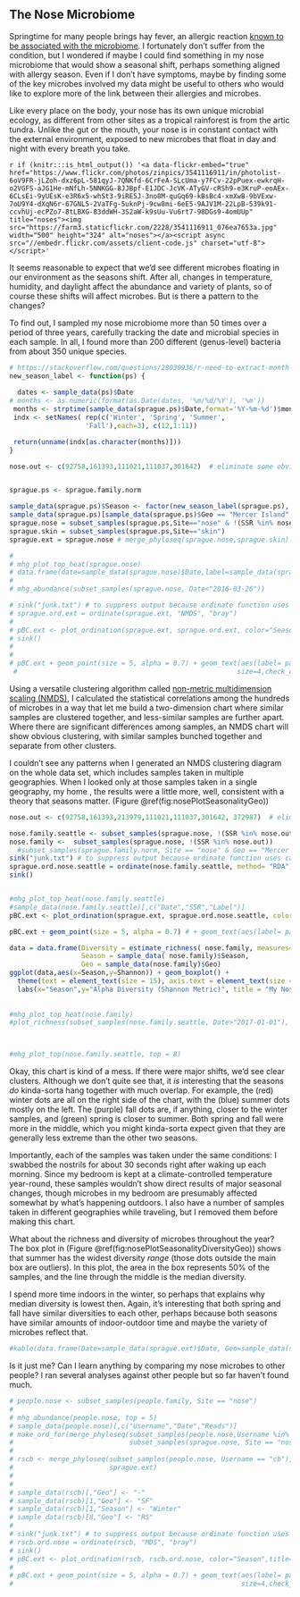 ## The Nose Microbiome {#startNose}

Springtime for many people brings hay fever, an allergic reaction [known to be associated with the microbiome](https://www.ncbi.nlm.nih.gov/pmc/articles/PMC5378446/). I fortunately don't suffer from the condition, but I wondered if maybe I could find something in my nose microbiome that would show a seasonal shift, perhaps something aligned with allergy season. Even if I don't have symptoms, maybe by finding some of the key microbes involved my data might be useful to others who would like to explore more of the link between their allergies and microbes.

Like every place on the body, your nose has its own unique microbial ecology, as different from other sites as a tropical rainforest is from the artic tundra. Unlike the gut or the mouth, your nose is in constant contact with the external environment, exposed to new microbes that float in day and night with every breath you take. 

`r if (knitr:::is_html_output()) '<a data-flickr-embed="true"  href="https://www.flickr.com/photos/zinpics/3541116911/in/photolist-6oV9FR-jLZoh-dxz6pL-581qyJ-7QNKfd-6CrFeA-SLcUma-y7FCv-22pPuex-ewkrqH-o2VGFS-aJG1He-mNfLh-5NNKGG-8JJBpf-E1JDC-JcVK-ATyGV-cRSh9-e3KruP-eoAEx-6CLsEi-9yUEsK-e3R6x5-whSt3-9iRE5J-3no8M-quGq69-kBsBc4-xmXwB-9bVExw-7oU9Y4-dXqN6r-67GNL5-2VaTFg-5uknPj-9cw8mi-6eE5-9AJV1M-22LpB-539k91-ccvhUj-ecPZo7-8tLBXG-83ddWH-3S2aW-k9sUu-Vu6rt7-98DGs9-4omUUp" title="noses"><img src="https://farm3.staticflickr.com/2228/3541116911_076ea7653a.jpg" width="500" height="324" alt="noses"></a><script async src="//embedr.flickr.com/assets/client-code.js" charset="utf-8"></script>'`

It seems reasonable to expect that we'd see different microbes floating in our environment as the seasons shift. After all, changes in temperature, humidity, and daylight affect the abundance and variety of plants, so of course these shifts will affect microbes.  But is there a pattern to the changes?

To find out, I sampled my nose microbiome more than 50 times over a period of three years, carefully tracking the date and microbial species in each sample. In all, I found more than 200 different (genus-level) bacteria from about 350 unique species.

```r

# https://stackoverflow.com/questions/28030936/r-need-to-extract-month-and-assign-season
new_season_label <- function(ps) {
  
  dates <- sample_data(ps)$Date
# months <- as.numeric(format(as.Date(dates, '%m/%d/%Y'), '%m'))
 months <- strptime(sample_data(sprague.ps)$Date,format='%Y-%m-%d')$mon +1
 indx <- setNames( rep(c('Winter', 'Spring', 'Summer',
                   'Fall'),each=3), c(12,1:11))

 return(unname(indx[as.character(months)]))
}

nose.out <- c(92758,161393,111021,111037,301642)  # eliminate some obvious outliers


sprague.ps <- sprague.family.norm

sample_data(sprague.ps)$Season <- factor(new_season_label(sprague.ps), levels = c("Winter","Spring","Summer","Fall"))
sample_data(sprague.ps)[sample_data(sprague.ps)$Geo == "Mercer Island",]$Geo <- "Seattle"
sprague.nose = subset_samples(sprague.ps,Site=="nose" & !(SSR %in% nose.out)) # & SSR != 52075)# & Season != "Spring")
sprague.skin = subset_samples(sprague.ps,Site=="skin")
sprague.ext = sprague.nose # merge_phyloseq(sprague.nose,sprague.skin)


```



```r
# 
# mhg_plot_top_heat(sprague.nose)
# data.frame(date=sample_data(sprague.nose)$Date,label=sample_data(sprague.nose)$Label)
# 
# mhg_abundance(subset_samples(sprague.nose, Date<"2016-03-26"))

```




```r
# sink("junk.txt") # to suppress output because ordinate function uses cat
# sprague.ord.ext = ordinate(sprague.ext, "NMDS", "bray")
# 
# pBC.ext <- plot_ordination(sprague.ext, sprague.ord.ext, color="Season",title="Nose Microbiome Across Seasons")
# sink()
# 
# 
# pBC.ext + geom_point(size = 5, alpha = 0.7) + geom_text(aes(label= paste0(Geo,"\n",substr(Date,3,7))),
 #                                                       size=4,check_overlap = TRUE)


```

Using a versatile clustering algorithm called [non-metric multidimension scaling (NMDS)](https://jonlefcheck.net/2012/10/24/nmds-tutorial-in-r/), I calculated the statistical correlations among the hundreds of microbes in a way that let me build a two-dimension chart where similar samples are clustered together, and less-similar samples are further apart. Where there are significant differences among samples, an NMDS chart will show obvious clustering, with similar samples bunched together and separate from other clusters. 

I couldn't see any patterns when I generated an NMDS clustering diagram on the whole data set, which includes samples taken in multiple geographies.  When I looked only at those samples taken in a single geography, my home , the results were a little more, well, consistent with a theory that seasons matter. (Figure \@ref(fig:nosePlotSeasonalityGeo))

```r

nose.out <- c(92758,161393,213979,111021,111037,301642, 372987)  # eliminate some obvious outliers

nose.family.seattle <- subset_samples(sprague.nose, !(SSR %in% nose.out) & Geo == "Seattle")
nose.family <-  subset_samples(sprague.nose, !(SSR %in% nose.out))
  #subset_samples(sprague.family.norm, Site == "nose" & Geo == "Mercer Island")
sink("junk.txt") # to suppress output because ordinate function uses cat
sprague.ord.nose.seattle = ordinate(nose.family.seattle, method= "RDA")#, distance = "bray")
sink()


#mhg_plot_top_heat(nose.family.seattle)
#sample_data(nose.family.seattle)[,c("Date","SSR","Label")]
pBC.ext <- plot_ordination(sprague.ext, sprague.ord.nose.seattle, color="Season",title="Nose Microbiome Across Seasons")

pBC.ext + geom_point(size = 5, alpha = 0.7) # + geom_text(aes(label= paste0(substr(Date,3,7))),size=4,check_overlap = TRUE)

```

```r

data = data.frame(Diversity = estimate_richness( nose.family, measures=c("Shannon")),
                  Season = sample_data( nose.family)$Season,
                  Geo = sample_data(nose.family)$Geo) 
ggplot(data,aes(x=Season,y=Shannon)) + geom_boxplot() +
  theme(text = element_text(size = 15), axis.text = element_text(size = 10)) + 
  labs(x="Season",y="Alpha Diversity (Shannon Metric)", title = "My Nose Microbiome Diversity by Season")
  
  
#mhg_plot_top_heat(nose.family)
#plot_richness(subset_samples(nose.family.seattle, Date>"2017-01-01"), measures = "InvSimpson", x = "Season") + geom_boxplot() + ggtitle("My Nose Microbiome Diversity Varies By Season")



#mhg_plot_top(nose.family.seattle, top = 8)
```


Okay, this chart is kind of a mess.  If there were major shifts, we'd see clear clusters.  Although we don't quite see that, it _is_ interesting that the seasons _do_ kinda-sorta hang together with much overlap. For example, the (red) winter dots are all on the right side of the chart, with the (blue) summer dots mostly on the left. The (purple) fall dots are, if anything, closer to the winter samples, and (green) spring is closer to summer. Both spring and fall were more in the middle, which you might kinda-sorta expect given that they are generally less extreme than the other two seasons.

Importantly, each of the samples was taken under the same conditions: I swabbed the nostrils for about 30 seconds right after waking up each morning. Since my bedroom is kept at a climate-controlled temperature year-round, these samples wouldn't show direct results of major seasonal changes, though microbes in my bedroom are presumably affected somewhat by what's happening outdoors. I also have a number of samples taken in different geographies while traveling, but I removed them before making this chart.

What about the richness and diversity of microbes throughout the year?  The box plot in (Figure \@ref(fig:nosePlotSeasonalityDiversityGeo)) shows that summer has the widest diversity _range_ (those dots outside the main box are outliers).  In this plot, the area in the box represents 50% of the samples, and the line through the middle is the median diversity.


I spend more time indoors in the winter, so perhaps that explains why median diversity is lowest then. Again, it's interesting that both spring and fall have similar diversities to each other, perhaps because both seasons have similar amounts of indoor-outdoor time and maybe the variety of microbes reflect that.

```r

#kable(data.frame(Date=sample_data(sprague.ext)$Date, Geo=sample_data(sprague.ext)$Geo, Notes = sample_data(sprague.ext)$Notes))
```

Is it just me?  Can I learn anything by comparing my nose microbes to other people?  I ran several analyses against other people but so far haven't found much.

```r

# people.nose <- subset_samples(people.family, Site == "nose")
# 
# mhg_abundance(people.nose, top = 5)
# sample_data(people.nose)[,c("Username","Date","Reads")]
# make_ord_for(merge_phyloseq(subset_samples(people.nose,Username %in% c("cb","RSpragueFather","RspragueSon")),
#                             subset_samples(sprague.nose, Site == "nose")))
# 
# rscb <- merge_phyloseq(subset_samples(people.nose, Username == "cb"),
#                        sprague.ext)
# 
# 
# sample_data(rscb)[,"Geo"] <- "-"
# sample_data(rscb)[1,"Geo"] <- "SF"
# sample_data(rscb)[1,"Season"] <- "Winter"
# sample_data(rscb)[8,"Geo"] <- "RS"
# 
# sink("junk.txt") # to suppress output because ordinate function uses cat
# rscb.ord.nose = ordinate(rscb, "MDS", "bray")
# sink()
# pBC.ext <- plot_ordination(rscb, rscb.ord.nose, color="Season",title="Nose Microbiome Across Seasons")
# 
# pBC.ext + geom_point(size = 5, alpha = 0.7) + geom_text(aes(label= paste0(Geo,"\n",substr(Date,3,7))),
#                                                         size=4,check_overlap = TRUE)

```

